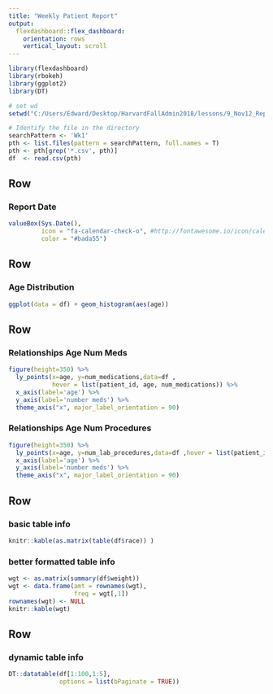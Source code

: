 ```yaml
---
title: "Weekly Patient Report"
output: 
  flexdashboard::flex_dashboard:
    orientation: rows
    vertical_layout: scroll
---
```


```r
library(flexdashboard)
library(rbokeh)
library(ggplot2)
library(DT)

# set wd
setwd("C:/Users/Edward/Desktop/HarvardFallAdmin2018/lessons/9_Nov12_ReportingAutomation/data")

# Identify the file in the directory
searchPattern <- 'Wk1'
pth <- list.files(pattern = searchPattern, full.names = T)
pth <- pth[grep('*.csv', pth)]
df  <- read.csv(pth)
```

Row 
-----------------------------------------------------------------------

### Report Date

```r
valueBox(Sys.Date(), 
         icon = "fa-calendar-check-o", #http://fontawesome.io/icon/calendar-check-o/
         color = "#bada55")

```

Row
-----------------------------------------------------------------------

### Age Distribution

```r
ggplot(data = df) + geom_histogram(aes(age))
```

Row {data-height=350}
-------------------------------------
   
### Relationships Age Num Meds

```r
figure(height=350) %>%
  ly_points(x=age, y=num_medications,data=df ,
            hover = list(patient_id, age, num_medications)) %>%
  x_axis(label='age') %>%
  y_axis(label='number meds') %>%
  theme_axis("x", major_label_orientation = 90) 
```   
    
### Relationships Age Num Procedures

```r
figure(height=350) %>%
  ly_points(x=age, y=num_lab_procedures,data=df ,hover = list(patient_id)) %>%
  x_axis(label='age') %>%
  y_axis(label='number meds') %>%
  theme_axis("x", major_label_orientation = 90) 
```

Row 
-------------------------------------

### basic table info

```r
knitr::kable(as.matrix(table(df$race)) )
```

### better formatted table info

```r
wgt <- as.matrix(summary(df$weight))
wgt <- data.frame(amt = rownames(wgt),
                  freq = wgt[,1])
rownames(wgt) <- NULL
knitr::kable(wgt)
```

Row 
-------------------------------------

### dynamic table info

```r
DT::datatable(df[1:100,1:5], 
              options = list(bPaginate = TRUE))
```